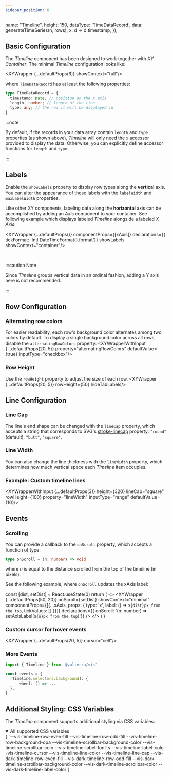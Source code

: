 ```yaml
---
sidebar_position: 6
---
```


  name: "Timeline",
  height: 150,
  dataType: 'TimeDataRecord',
  data: generateTimeSeries(n, rows),
  x: d => d.timestamp,
});

## Basic Configuration
The _Timeline_ component has been designed to work together with _XY Container_.
The minimal _Timeline_ configuration looks like:

<XYWrapper {...defaultProps(6)} showContext="full"/>

where `TimeDataRecord` has at least the following properties:

```ts
type TimeDataRecord = {
  timestamp: Date; // position on the X axis
  length: number; // length of the line
  type: any; // the row it will be displayed in
}
```

:::note

By default, if the records in your data array contain `length` and `type` properties (as shown above),
_Timeline_ will only need the `x` accessor provided to display the data. 
Otherwise, you can explicitly define accessor functions for `length` and `type`.

:::

## Labels
Enable the `showLabels` property to display row types along the **vertical** axis. You can alter the
appearance of these labels with the `labelWidth` and `maxLabelWidth` properties.

Like other XY components, labeling data along the **horizontal** axis can be accomplished
by adding an _Axis_ component to your container. See following example which displays labeled
_Timeline_ alongside a labeled _X Axis_:

<XYWrapper {...defaultProps()}
  componentProps={[xAxis]}
  declarations={{ tickFormat: 'Intl.DateTimeFormat().format'}}
  showLabels
  showContext="container"/>

<br/>

:::caution Note

Since *Timeline* groups vertical data in an ordinal fashion, adding a Y axis here is not recommended.

:::


## Row Configuration
### Alternating row colors
For easier readability, each row's background color alternates among two colors by default. To display a single
background color across all rows, disable the `alternatingRowColors` property:
<XYWrapperWithInput {...defaultProps(20, 5)} property="alternatingRowColors" defaultValue={true} inputType="checkbox"/>

### Row Height
Use the `rowHeight` property to adjust the size of each row.
<XYWrapper {...defaultProps(20, 5)} rowHeight={50} hideTabLabels/>

## Line Configuration
### Line Cap
The line's end shape can be changed with the `lineCap` property, which accepts a string that corresponds
to SVG's [stroke-linecap](https://developer.mozilla.org/en-US/docs/Web/SVG/Attribute/stroke-linecap)
property: `"round"` (default), `"butt"`, `"square"`.

### Line Width
You can also change the line thickness with the `lineWidth` property, which determines how much
vertical space each _Timeline_ item occupies.

### Example: Custom timeline lines
<XYWrapperWithInput {...defaultProps(3)} height={320} lineCap="square" rowHeight={100} property="lineWidth" inputType="range" defaultValue={10}/>

## Events
### Scrolling
You can provide a callback to the `onScroll` property, which accepts a function of type:

```ts
type onScroll = (n: number) => void
```

where _n_ is equal to the distance scrolled from the top of the timeline (in pixels).

See the following example, where `onScroll` updates the xAxis label:

  const [dist, setDist] = React.useState(0)
  return (
    <>
      <XYWrapper {...defaultProps(50, 20)}
        onScroll={setDist}
        showContext="minimal"
        componentProps={[{...xAxis, props: { type: 'x', label: () => `${dist}px from the top`, tickValues: [] }}]}
        declarations={{ onScroll: '(n: number) => setAxisLabel(`${n}px from the top`)'}}
        />
    </>
  )
}

<ScrollExample/>

### Custom cursor for hover events
<XYWrapper {...defaultProps(20, 5)} cursor="cell"/>

### More Events
```ts
import { Timeline } from '@volterra/vis'

const events = {
  [Timeline.selectors.background]: {
      wheel: () => ...
  },
}
```

## Additional Styling: CSS Variables
The _Timeline_ component supports additional styling via CSS variables:

<details open>
  <summary>All supported CSS variables</summary>
  <CodeBlock language="css">{
`--vis-timeline-row-even-fill
--vis-timeline-row-odd-fill
--vis-timeline-row-background-opa
--vis-timeline-scrollbar-background-color
--vis-timeline-scrollbar-colo
--vis-timeline-label-font-s
--vis-timeline-label-colo
--vis-timeline-cursor
--vis-timeline-line-color
--vis-timeline-line-cap
--vis-dark-timeline-row-even-fill
--vis-dark-timeline-row-odd-fill
--vis-dark-timeline-scrollbar-background-color
--vis-dark-timeline-scrollbar-color
--vis-dark-timeline-label-color`}
  </CodeBlock>
</details>


<PropTable name="VisTimeline"/>